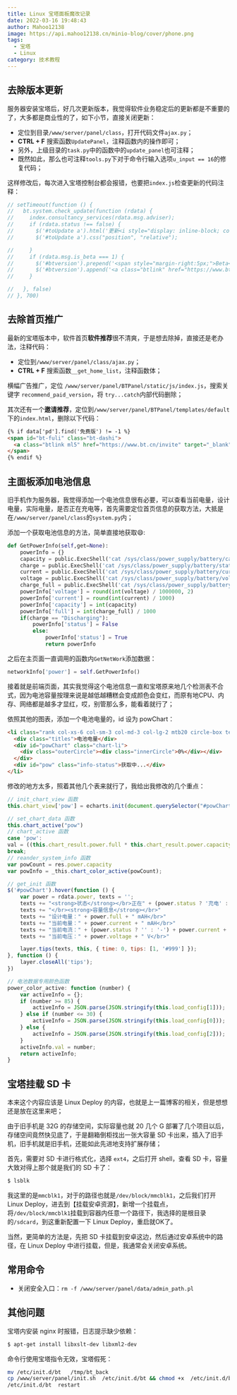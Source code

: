 ```yaml
---
title: Linux 宝塔面板魔改记录
date: 2022-03-16 19:48:43
author: Mahoo12138
image: https://api.mahoo12138.cn/minio-blog/cover/phone.png
tags:
  - 宝塔
  - Linux
category: 技术教程
---
```


## 去除版本更新

服务器安装宝塔后，好几次更新版本，我觉得软件业务稳定后的更新都是不重要的了，大多都是商业性的了，如下小节，直接关闭更新：

- 定位到目录`/www/server/panel/class`，打开代码文件`ajax.py`；
- **CTRL + F** 搜索函数`UpdatePanel`，注释函数内的操作即可；
- 另外，上级目录的`task.py`中的函数中的`update_panel`也可注释；
- 既然如此，那么也可注释`tools.py`下对于命令行输入选项`u_input == 16`的修复代码；

这样修改后，每次进入宝塔控制台都会报错，也要把`index.js`检查更新的代码注释：

```js
// setTimeout(function () {
//   bt.system.check_update(function (rdata) {
//     index.consultancy_services(rdata.msg.adviser);
//     if (rdata.status !== false) {
//       $('#toUpdate a').html('更新<i style="display: inline-block; color: red; font-size: 40px;position: absolute;top: -35px; font-style: normal; right: -8px;">.</i>');
//       $('#toUpdate a').css("position", "relative");

//     }
//     if (rdata.msg.is_beta === 1) {
//       $('#btversion').prepend('<span style="margin-right:5px;">Beta</span>');
//       $('#btversion').append('<a class="btlink" href="https://www.bt.cn/bbs/forum-39-1.html" target="_blank">  [找Bug奖宝塔币]</a>');
//     }

//   }, false)
// }, 700)
```

## 去除首页推广

最新的宝塔版本中，软件首页**软件推荐**很不清爽，于是想去除掉，直接还是老办法，注释代码：

- 定位到`/www/server/panel/class/ajax.py`；
- **CTRL + F** 搜索函数`__get_home_list`，注释函数体；

横幅广告推广，定位 `/www/server/panel/BTPanel/static/js/index.js`，搜索关键字 `recommend_paid_version`，将 `try...catch`内部代码删除；

其次还有一个**邀请推荐**，定位到`/www/server/panel/BTPanel/templates/default`下的`index.html`，删除以下代码：

```html
{% if data['pd'].find('免费版') != -1 %}
<span id="bt-fuli" class="bt-dashi">
  <a class="btlink ml5" href="https://www.bt.cn/invite" target="_blank">邀请奖励</a>
</span>
{% endif %}
```

## 主面板添加电池信息

旧手机作为服务器，我觉得添加一个电池信息很有必要，可以查看当前电量，设计电量，实际电量，是否正在充电等，首先需要定位首页信息的获取方法，大抵是在`/www/server/panel/class`的`system.py`内；

添加一个获取电池信息的方法，简单直接地获取:smile::

```python
def GetPowerInfo(self,get=None):
    powerInfo = {}
    capacity = public.ExecShell('cat /sys/class/power_supply/battery/capacity')[0].strip()
    charge = public.ExecShell('cat /sys/class/power_supply/battery/status')[0].strip()
    current = public.ExecShell('cat /sys/class/power_supply/battery/current_now')[0].strip()
    voltage = public.ExecShell('cat /sys/class/power_supply/battery/voltage_now')[0].strip()
    charge_full = public.ExecShell('cat /sys/class/power_supply/battery/charge_full')[0].strip()
    powerInfo['voltage'] = round(int(voltage) / 1000000, 2)
    powerInfo['current'] = round(int(current) / 1000)
    powerInfo['capacity'] = int(capacity)
    powerInfo['full'] = int(charge_full) / 1000
    if(charge == "Discharging"):
        powerInfo['status'] = False
        else:
            powerInfo['status'] = True
            return powerInfo

```

之后在主页面一直调用的函数内`GetNetWork`添加数据：

```python
networkInfo['power'] = self.GetPowerInfo()
```

接着就是前端页面，其实我觉得这个电池信息一直和宝塔原来地几个检测表不合式，因为电池容量按理来说是越低越糟糕会变成颜色会变红，而原有地CPU、内存、网络都是越多才显红，哎，别管那么多，能看着就行了；

依照其他的图表，添加一个电池电量的，id 设为 powChart：

```html
<li class="rank col-xs-6 col-sm-3 col-md-3 col-lg-2 mtb20 circle-box text-center">
  <div class="titles">电池电量</div>
  <div id="powChart" class="chart-li">
    <div class="outerCircle"><div class="innerCircle">0%</div></div>
  </div>
  <div id="pow" class="info-status">获取中...</div>
</li>
```

修改的地方太多，照着其他几个表来就行了，我给出我修改的几个重点：

```js
// init_chart_view 函数
this.chart_view['pow'] = echarts.init(document.querySelector("#powChart"))

// set_chart_data 函数
this.chart_active("pow")
// chart_active 函数
case 'pow':
val = ((this.chart_result.power.full * this.chart_result.power.capacity) / 100).toFixed(0) + " / " + this.chart_result.power.full + "(mAH)"
break;
// reander_system_info 函数
var powCount = res.power.capacity
var powInfo = _this.chart_color_active(powCount);

// get_init 函数
$('#powChart').hover(function () {
    var power = rdata.power, texts = '';
    texts += "<strong>状态</strong></br>正在" + (power.status ? '充电' : "放电")
    texts += "</br><strong>容量信息</strong></br>"
    texts += "设计电量：" + power.full + " mAH</br>"
    texts += "当前电量：" + power.current + " mAH</br>"
    texts += "当前电流：" + (power.status ? '' : '-') + power.current + " mA</br>"
    texts += "当前电压：" + power.voltage + " V</br>"

    layer.tips(texts, this, { time: 0, tips: [1, '#999'] });
}, function () {
    layer.closeAll('tips');
})

// 电池数据专用颜色函数
power_color_active: function (number) {
    var activeInfo = {};
    if (number >= 85) {
        activeInfo = JSON.parse(JSON.stringify(this.load_config[1]));
    } else if (number <= 30) {
        activeInfo = JSON.parse(JSON.stringify(this.load_config[0]));
    } else {
        activeInfo = JSON.parse(JSON.stringify(this.load_config[2]));
    }
    activeInfo.val = number;
    return activeInfo;
}
```

## 宝塔挂载 SD 卡

本来这个内容应该是 Linux Deploy 的内容，也就是上一篇博客的相关，但是想想还是放在这里来吧；

由于旧手机是 32G 的存储空间，实际容量也就 20 几个 G 部署了几个项目以后，存储空间竟然快见底了，于是翻箱倒柜找出一张大容量 SD 卡出来，插入了旧手机，旧手机就是旧手机，还能如此先进地支持扩展存储；

首先，需要对 SD 卡进行格式化，选择 `ext4`，之后打开 shell，查看 SD 卡，容量大致对得上那个就是我们的 SD 卡了：

```bash
$ lsblk
```

我这里的是`mmcblk1`，对于的路径也就是`/dev/block/mmcblk1`，之后我们打开 Linux Deploy，进去到【挂载安卓资源】，新增一个挂载点，将`/dev/block/mmcblk1`挂载到容器内任意一个路径下，我选择的是根目录的`/sdcard`，到这重新配置一下 Linux Deploy，重启就OK了。

当然，更简单的方法是，先把 SD 卡挂载到安卓这边，然后通过安卓系统中的路径，在 Linux Deploy 中进行挂载，但是，我通常会关闭安卓系统。

## 常用命令

- 关闭安全入口：`rm -f /www/server/panel/data/admin_path.pl`

## 其他问题

宝塔内安装 nginx 时报错，日志提示缺少依赖：

```bash
$ apt-get install libxslt-dev libxml2-dev
```

命令行使用宝塔指令无效，宝塔假死：

```bash
mv /etc/init.d/bt   /tmp/bt_back
cp /www/server/panel/init.sh  /etc/init.d/bt && chmod +x  /etc/init.d/bt
/etc/init.d/bt  restart
```
